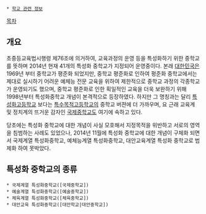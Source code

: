  * [[학교 관련 정보]]

[[목차]]
== 개요 ==
초중등교육법시행령 제76조에 의거하여, 교육과정의 운영 등을 특성화하기 위한 중학교를 뜻하며 2014년 현재 41개의 특성화 중학교가 지정되어 운영중이다.
본래 [[대한민국]]은 1969년 부터 중학교가 평준화 되었지만, 중학교 평준화로 인하여 평준화 중학교에서는 제대로 실시하기 어려운 예체능 전문 교육을 위하여 제한적으로 중학교 과정의 각종학교가 운영되기도 했으며, 중학교 평준화로 인한 획일적인 교육을 더욱 보완하기 위해 1998년부터 특성화중학교 개념이 본격적으로 등장하였다.
하지만 그 명칭과는 달리 [[특성화고등학교]] 보다는 [[특수목적고등학교]]의 중학교 버젼에 더 가까우며, 요 근래 교육계 및 정치계의 뜨거운 감자인 [[국제중학교]]도 여기에 속하고 있다.

당초에는 특성화 중학교에 대한 개념이 사실 모호해서 지정목적을 위반하고 서로의 영역을 침범하는 사례도 있었으나, 2014년 11월에 특성화 중학교에 대한 개념이 구체화 되면서 국제계열 특성화중학교, 예체능계열 특성화중학교, 대안교육계열 특성화 중학교로 법제화 하여 못박았다.

== 특성화 중학교의 종류 ==
 * 국제계열 특성화중학교([국제중학교])
 * 예술계열 특성화중학교([예술중학교])
 * 체육계열 특성화중학교([체육중학교])
 * 대안교육 특성화중학교([대안학교|대안중학교])
